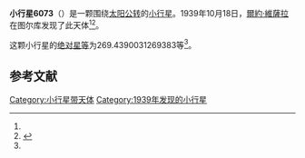 {{Infobox planet
| bgcolour = #FFFFC0
| name = 6073
| symbol = 
| image = 
| caption = 
| discovery = yes
| discovery_ref = 
| discoverer = [[爾約·維薩拉|爾約·維薩拉]]
| discovery_site = [[图尔库|图尔库]] 
| discovered = 1939年10月18日
| designations = yes
| mp_name = 
| named_after = 
| alt_names = 1939 UB/ 1973 UZ1 / 1990 UG1
| mp_category = [[主带小行星|主带小行星]]
| orbit_ref = <ref name="a">[http://ssd.jpl.nasa.gov/sbdb.cgi?sstr=6073 6073] {{Wayback|url=http://ssd.jpl.nasa.gov/sbdb.cgi?sstr=6073 |date=20200820210311 }}，小行星數據庫瀏覽器（JPL Small-Body Database Browser）－[[美国国家航空航天局|美国国家航空航天局]]喷气推进实验室</ref>
| epoch = 2456400.5 (2013年4月18日更新)
| aphelion = {{convert|2.954421691883497|AU|km|3|abbr=on|lk=out}}
| perihelion = {{convert|2.28461160584263|AU|km|3|abbr=on}}
| semimajor = {{convert|2.619516648863064|AU|km|3|abbr=on}}
| eccentricity = 0.127849939
| period = 1548.567611 [[日|日]]<br />4.24[[儒略年|儒略年]]
| avg_speed = 
| inclination = 12.21450765017263
| asc_node = 212.1808831393208
| mean_anomaly = 
| arg_peri = 269.4390031269383
| satellites = 
| physical_characteristics = yes
| dimensions = 
| mass = 
| density = 
| surface_grav = 
| escape_velocity = 
| sidereal_day = 
| axial_tilt = 
| pole_ecliptic_lat = 
| pole_ecliptic_lon = 
| albedo = 
| temperatures= 
| temp_name1 = 
| mean_temp_1 = 
| max_temp_1 = 
| temp_name2 = 
| max_temp_2 = 
| spectral_type = 
| abs_magnitude = 269.4390031269383
}}

'''小行星6073'''（{{lang-en|6073}}）是一颗围绕[[太阳|太阳]][[公转|公转]]的[[小行星|小行星]]。1939年10月18日，[[爾約·維薩拉|爾約·維薩拉]]在图尔库发现了此天体<ref name="a" /><ref>{{cite news|title=小行星列表|url=http://cfa-www.harvard.edu/iau/lists/NumberedMPs.txt|accessdate=2013-07-08|newspaper=哈佛大学|archive-date=2008-05-17|archive-url=https://web.archive.org/web/20080517010638/http://cfa-www.harvard.edu/iau/lists/NumberedMPs.txt|dead-url=no}}</ref>。

这颗小行星的[[绝对星等|绝对星等]]为269.4390031269383等<ref name="a" />。

==参考文献==
{{reflist}}
{{Minor Planet Number|[[小行星6072|小行星6072]]|[[小行星6074|小行星6074]]}}

{{小天体}}

[[Category:小行星带天体|Category:小行星带天体]]
[[Category:1939年发现的小行星|Category:1939年发现的小行星]]

{{asteroid-stub}}